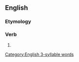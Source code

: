 ==English==

===Etymology===
{{confix|en|re|pay|ing}}

===Verb===
{{head|en|verb form}}

# {{present participle of|en|repay|nocat=1}}

[[Category:English 3-syllable words]]